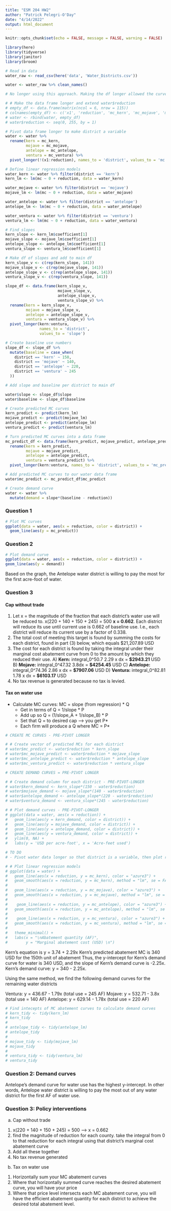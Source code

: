 ```yaml
---
title: "ESM 204 HW2"
author: "Patrick Pelegri-O'Day"
date: "4/14/2022"
output: html_document
---
```


```r
knitr::opts_chunk$set(echo = FALSE, message = FALSE, warning = FALSE)

library(here)
library(tidyverse)
library(janitor)
library(broom)
```

```r
# Read in data
water_raw <- read_csv(here('data', 'Water_Districts.csv'))

water <- water_raw %>% clean_names()
```

```r
# No longer using this approach. Making the df longer allowed the curves' x-intercepts to be visible on the graph, but I'm no longer trying to do that because the wrangling is more complicated when the df is pivoted longer

# # Make the data frame longer and extend water$reduction
# empty_df <- data.frame(matrix(ncol = 6, nrow = 115))
# colnames(empty_df) <- c('x1', 'reduction', 'mc_kern', 'mc_mojave', 'mc_antelope', 'mc_ventura')
# water <- rbind(water, empty_df)
# water$reduction <- seq(0, 255, by = 1)
```

```r
# Pivot data frame longer to make district a variable
water <- water %>% 
  rename(kern = mc_kern,
         mojave = mc_mojave,
         antelope = mc_antelope,
         ventura = mc_ventura) %>% 
  pivot_longer(!(x1:reduction), names_to = 'district', values_to = 'mc')
```

```r
# Define linear regression models
water_kern <- water %>% filter(district == 'kern')
kern_lm <- lm(mc ~ 0 + reduction, data = water_kern)

water_mojave <- water %>% filter(district == 'mojave')
mojave_lm <- lm(mc ~ 0 + reduction, data = water_mojave)

water_antelope <- water %>% filter(district == 'antelope')
antelope_lm <- lm(mc ~ 0 + reduction, data = water_antelope)

water_ventura <- water %>% filter(district == 'ventura')
ventura_lm <- lm(mc ~ 0 + reduction, data = water_ventura)
```

```r
# Find slopes
kern_slope <- kern_lm$coefficient[1]
mojave_slope <- mojave_lm$coefficient[1]
antelope_slope <- antelope_lm$coefficient[1]
ventura_slope <- ventura_lm$coefficient[1]
```

```r
# Make df of slopes and add to main df
kern_slope_v <- c(rep(kern_slope, 141))
mojave_slope_v <- c(rep(mojave_slope, 141))
antelope_slope_v <- c(rep(antelope_slope, 141))
ventura_slope_v <- c(rep(ventura_slope, 141))

slope_df <- data.frame(kern_slope_v, 
                       mojave_slope_v,
                       antelope_slope_v,
                       ventura_slope_v) %>% 
  rename(kern = kern_slope_v,
         mojave = mojave_slope_v,
         antelope = antelope_slope_v,
         ventura = ventura_slope_v) %>% 
  pivot_longer(kern:ventura,
               names_to = 'district',
               values_to = 'slope')

# Create baseline use numbers
slope_df <- slope_df %>% 
  mutate(baseline = case_when(
    district == 'kern' ~ 150,
    district == 'mojave' ~ 140,
    district == 'antelope' ~ 220,
    district == 'ventura' ~ 245
  ))

# Add slope and baseline per district to main df

water$slope <- slope_df$slope
water$baseline <- slope_df$baseline
```

```r
# Create predicted MC curves
kern_predict <- predict(kern_lm)
mojave_predict <- predict(mojave_lm)
antelope_predict <- predict(antelope_lm)
ventura_predict <- predict(ventura_lm)
```

```r
# Turn predicted MC curves into a data frame
mc_predict_df <- data.frame(kern_predict, mojave_predict, antelope_predict, ventura_predict) %>% 
  rename(kern = kern_predict,
         mojave = mojave_predict,
         antelope = antelope_predict,
         ventura = ventura_predict) %>% 
  pivot_longer(kern:ventura, names_to = 'district', values_to = 'mc_predict')

# Add predicted MC curves to our water data frame
water$mc_predict <- mc_predict_df$mc_predict
```
              
```r
# Create demand curve
water <- water %>% 
  mutate(demand = slope*(baseline - reduction))
```

### Question 1

```r
# Plot MC curves
ggplot(data = water, aes(x = reduction, color = district)) +
  geom_line(aes(y = mc_predict)) 
```

### Question 2

```r
# Plot demand curve
ggplot(data = water, aes(x = reduction, color = district)) +
geom_line(aes(y = demand))
```

Based on the graph, the Antelope water district is willing to pay the most for the first acre-foot of water.

### Question 3

#### Cap without trade

  1. Let x = the magnitude of the fraction that each district's water use will be reduced to.
  x(220 + 140 + 150 + 245) = 500
  **x = 0.662**. Each district will reduce its use until current use is 0.662 of baseline use. I.e., each district will reduce its current use by a factor of 0.338.
  2. The total cost of meeting this target is found by summing the costs for each district, found in part (3) below, which equals $21,207.89 USD
  3. The cost for each district is found by taking the integral under their marginal cost abatement curve from 0 to the amount by which they reduced their use.
    A) **Kern:** integral_0^50.7 2.29 x dx = **$2943.21** USD
    B) **Mojave:** integral_0^47.32 3.8dx = **$4254.45** USD
    C) **Antelope:** integral_0^74.36 2.86 x dx = **$7907.06** USD
    D) **Ventura:** integral_0^82.81 1.78 x dx = **$6103.17** USD
  4. No tax revenue is generated because no tax is levied.
  
#### Tax on water use

- Calculate MC curves: MC = slope (from regression) * Q
  - Get in terms of Q = 1/slope * P
  - Add up so Q = (1/slope_A + 1/slope_B) * P
  - Set that Q = to desired cap --> you get P*
  - Each firm will produce a Q where MC = P*



```r
# CREATE MC CURVES - PRE-PIVOT LONGER

# # Create vector of predicted MCs for each district
# water$mc_predict <- water$reduction * kern_slope
# water$mc_mojave_predict <- water$reduction * mojave_slope
# water$mc_antelope_predict <- water$reduction * antelope_slope
# water$mc_ventura_predict <- water$reduction * ventura_slope
```

```r
# CREATE DEMAND CURVES = PRE-PIVOT LONGER

# # Create demand column for each district - PRE-PIVOT-LONGER
# water$kern_demand <- kern_slope*(150 - water$reduction)
# water$mojave_demand <- mojave_slope*(140 - water$reduction)
# water$antelope_demand <- antelope_slope*(220 - water$reduction)
# water$ventura_demand <- ventura_slope*(245 - water$reduction)
```


```r
# # Plot demand curves - PRE-PIVOT-LONGER
# ggplot(data = water, aes(x = reduction)) +
#   geom_line(aes(y = kern_demand, color = district)) +
#   geom_line(aes(y = mojave_demand, color = district)) +
#   geom_line(aes(y = antelope_demand, color = district)) +
#   geom_line(aes(y = ventura_demand, color = district)) +
#   ylim(0, NA) +
#   labs(y = 'USD per acre-foot', x = 'Acre-feet used')
```



```r
# TO DO
# - Pivot water data longer so that district is a variable, then plot regressions using color = district

# # Plot linear regression models
# ggplot(data = water) +
#   geom_line(aes(x = reduction, y = mc_kern), color = "azure3") +
#   geom_smooth(aes(x = reduction, y = mc_kern), method = "lm", se = FALSE, color = "firebrick4") +
#   
#   geom_line(aes(x = reduction, y = mc_mojave), color = "azure3") +
#   geom_smooth(aes(x = reduction, y = mc_mojave), method = "lm", se = FALSE, color = "darkolivegreen4") +
#  
#    geom_line(aes(x = reduction, y = mc_antelope), color = "azure3") +
#   geom_smooth(aes(x = reduction, y = mc_antelope), method = "lm", se = FALSE, color = "darkslategray4") +
#  
#    geom_line(aes(x = reduction, y = mc_ventura), color = "azure3") +
#   geom_smooth(aes(x = reduction, y = mc_ventura), method = "lm", se = FALSE, color = "goldenrod4") +
#   
#   theme_minimal() +
#   labs(x = "\nAbatement quantity (AF)",
#        y = "Marginal abatement cost (USD) \n")
```

Kern's equation is y = 3.74 + 2.29x
Kern's predicted abatement MC is 340 USD for the 150th unit of abatement
Thus, the y-intercept for Kern's demand curve for water is 340 USD, and the slope of Kern's demand curve is -2.25x. Kern's demand curve: y = 340 - 2.25x.

Using the same method, we find the following demand curves for the remaining water districts

Ventura: y = 436.67 - 1.79x (total use = 245 AF)
Mojave: y = 532.71 - 3.8x (total use = 140 AF)
Antelope: y = 629.14 - 1.78x (total use = 220 AF)

```r
# Find intecepts of MC abatement curves to calculate demand curves
# kern_tidy <- tidy(kern_lm)
# kern_tidy
# 
# antelope_tidy <- tidy(antelope_lm)
# antelope_tidy
# 
# mojave_tidy <- tidy(mojave_lm)
# mojave_tidy
# 
# ventura_tidy <- tidy(ventura_lm)
# ventura_tidy
```

### Question 2: Demand curves

Antelope's demand curve for water use has the highest y-intercept. In other words, Antelope water district is willing to pay the most out of any water district for the first AF of water use.

### Question 3: Policy interventions
a) Cap without trade
  1. x(220 + 140 + 150 + 245) = 500 --> x = 0.662
  3. find the magnitude of reduction for each county. take the integral from 0 to that reduction for each integral using that district's marginal cost abatement curve
  2. Add all these together
  4. No tax revenue generated
  
b) Tax on water use
  1. Horizontally sum your MC abatement curves
  2. Where that horizontally summed curve reaches the desired abatement curve, you will have your price
  3. Where that price level intersects each MC abatement curve, you will have the efficient abatement quantity for each district to achieve the desired total abatement level.

